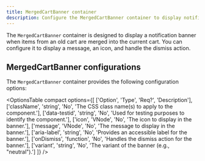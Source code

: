 ```yaml
---
title: MergedCartBanner container
description: Configure the MergedCartBanner container to display notifications when items from an old cart are merged into the current cart.
---
```



The `MergedCartBanner` container is designed to display a notification banner when items from an old cart are merged into the current cart. You can configure it to display a message, an icon, and handle the dismiss action.

## MergedCartBanner configurations

The `MergedCartBanner` container provides the following configuration options:

<OptionsTable
  compact
  options={[
    ['Option', 'Type', 'Req?', 'Description'],
    ['className', 'string', 'No', 'The CSS class name(s) to apply to the component.'],
    ['data-testid', 'string', 'No', 'Used for testing purposes to identify the component.'],
    ['icon', 'VNode', 'No', 'The icon to display in the banner.'],
    ['message', 'VNode', 'No', 'The message to display in the banner.'],
    ['aria-label', 'string', 'No', 'Provides an accessible label for the banner.'],
    ['onDismiss', 'function', 'No', 'Handles the dismiss action for the banner.'],
    ['variant', 'string', 'No', 'The variant of the banner (e.g., "neutral").']
  ]}
/>